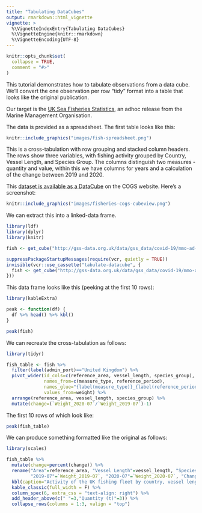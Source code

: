 ```yaml
---
title: "Tabulating DataCubes"
output: rmarkdown::html_vignette
vignette: >
  %\VignetteIndexEntry{Tabulating DataCubes}
  %\VignetteEngine{knitr::rmarkdown}
  %\VignetteEncoding{UTF-8}
---
```


```r
knitr::opts_chunk$set(
  collapse = TRUE,
  comment = "#>"
)
```

This tutorial demonstrates how to tabulate observations from a data cube. We'll convert the one observation per row "tidy" format into a table that looks like the original publication.

Our target is the [UK Sea Fisheries Statistics](https://www.gov.uk/government/collections/ad-hoc-statistical-releases-sea-fisheries-statistics), an adhoc release from the Marine Management Organisation.

The data is provided as a spreadsheet. The first table looks like this:

```r
knitr::include_graphics("images/fish-spreadsheet.png")
```

This is a cross-tabulation with row grouping and stacked column headers. The rows show three variables, with fishing activity grouped by Country, Vessel Length, and Species Group. The columns distinguish two measures - quantity and value, within this we have columns for years and a calculation of the change between 2019 and 2020.

This [dataset is available as a DataCube](https://staging.gss-data.org.uk/cube/explore?uri=http%3A%2F%2Fgss-data.org.uk%2Fdata%2Fgss_data%2Fcovid-19%2Fmmo-ad-hoc-statistical-release-uk-sea-fisheries-statistics-catalog-entry) on the COGS website. Here's a screenshot:

```r
knitr::include_graphics("images/fisheries-cogs-cubeview.png")
```

We can extract this into a linked-data frame.

```r
library(ldf)
library(dplyr)
library(knitr)
```

```r
fish <- get_cube("http://gss-data.org.uk/data/gss_data/covid-19/mmo-ad-hoc-statistical-release-uk-sea-fisheries-statistics#dataset")
```

```r
suppressPackageStartupMessages(require(vcr, quietly = TRUE))
invisible(vcr::use_cassette("tabulate-datacube", {
  fish <- get_cube("http://gss-data.org.uk/data/gss_data/covid-19/mmo-ad-hoc-statistical-release-uk-sea-fisheries-statistics#dataset")
}))
```

This data frame looks like this (peeking at the first 10 rows):

```r
library(kableExtra)

peak <- function(df) {
  df %>% head() %>% kbl()
}

peak(fish)
```

We can recreate the cross-tabulation as follows:

```r
library(tidyr)

fish_table <- fish %>% 
  filter(label(admin_port)=="United Kingdom") %>%
  pivot_wider(id_cols=c(reference_area, vessel_length, species_group),
              names_from=c(measure_type, reference_period),
              names_glue="{label(measure_type)}_{label(reference_period)}",
              values_from=weight) %>%
  arrange(reference_area, vessel_length, species_group) %>%
  mutate(change=(`Weight_2020-07`/`Weight_2019-07`)-1)
```

The first 10 rows of which look like:
```r
peak(fish_table)
```

We can produce something formatted like the original as follows:
```r
library(scales)

fish_table %>% 
  mutate(change=percent(change)) %>%
  rename("Area"=reference_area, "Vessel Length"=vessel_length, "Species Group"=species_group,
         "2019-07"=`Weight_2019-07`, "2020-07"=`Weight_2020-07`, "Change"=change) %>%
  kbl(caption="Activity of the UK fishing fleet by country, vessel length and species group", escape=F) %>%
  kable_classic(full_width = F) %>%
  column_spec(6, extra_css = "text-align: right") %>%
  add_header_above(c(" "=3,"Quantity (t)"=3)) %>%
  collapse_rows(columns = 1:3, valign = "top")
```
